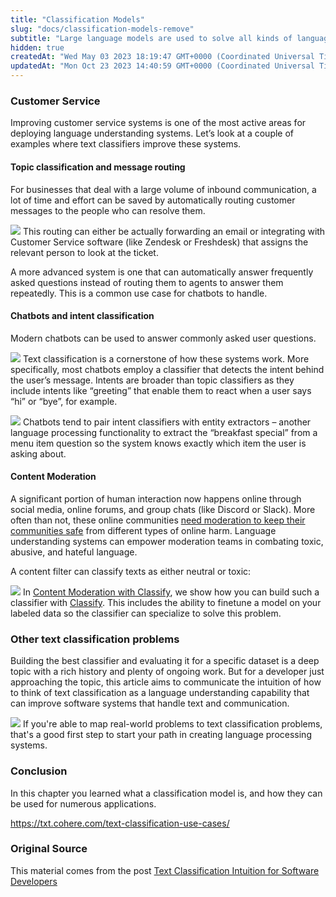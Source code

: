 ```yaml
---
title: "Classification Models"
slug: "docs/classification-models-remove"
subtitle: "Large language models are used to solve all kinds of language tasks. Text classification is one of the leading tasks these models are often deployed to solve. For developers new to classification, a text classifier can be thought of as a piece of software that looks at a piece of text and assigns it a class label.  ![](../../../assets/images/6f3379c-image.png)  With this knowledge, we can look around and think about how this capability can enhance the systems we build. Let's look at two examples: Customer service and content moderation."
hidden: true
createdAt: "Wed May 03 2023 18:19:47 GMT+0000 (Coordinated Universal Time)"
updatedAt: "Mon Oct 23 2023 14:40:59 GMT+0000 (Coordinated Universal Time)"
---
```

### Customer Service

Improving customer service systems is one of the most active areas for deploying language understanding systems. Let’s look at a couple of examples where text classifiers improve these systems.

#### Topic classification and message routing

For businesses that deal with a large volume of inbound communication, a lot of time and effort can be saved by automatically routing customer messages to the people who can resolve them.

![](../../../assets/images/aaccf8f-image.png)
This routing can either be actually forwarding an email or integrating with Customer Service software (like Zendesk or Freshdesk) that assigns the relevant person to look at the ticket.

A more advanced system is one that can automatically answer frequently asked questions instead of routing them to agents to answer them repeatedly. This is a common use case for chatbots to handle.

#### Chatbots and intent classification

Modern chatbots can be used to answer commonly asked user questions.

![](../../../assets/images/b854425-image.png)
Text classification is a cornerstone of how these systems work. More specifically, most chatbots employ a classifier that detects the intent behind the user’s message. Intents are broader than topic classifiers as they include intents like “greeting” that enable them to react when a user says “hi” or “bye”, for example.

![](../../../assets/images/cb2a64d-image.png)
Chatbots tend to pair intent classifiers with entity extractors – another language processing functionality to extract the “breakfast special” from a menu item question so the system knows exactly which item the user is asking about.

#### Content Moderation

A significant portion of human interaction now happens online through social media, online forums, and group chats (like Discord or Slack). More often than not, these online communities <a target="_blank" href="https://cohere.com/blog/cohere-for-content-moderation/">need moderation to keep their communities safe</a> from different types of online harm. Language understanding systems can empower moderation teams in combating toxic, abusive, and hateful language.

A content filter can classify texts as either neutral or toxic:

![](../../../assets/images/91296cb-image.png)
In <a target="_blank" href="https://docs.cohere.ai/classify-content-mod?ref=txt.cohere.com&amp;__hstc=14363112.fb39cf5aec47995e64cd26603e2e04d9.1682489949734.1683571482981.1683573460217.34&amp;__hssc=14363112.27.1683573460217&amp;__hsfp=3887566761">Content Moderation with Classify</a>, we show how you can build such a classifier with <a target="_blank" href="https://docs.cohere.ai/text-classification?ref=txt.cohere.com&amp;__hstc=14363112.fb39cf5aec47995e64cd26603e2e04d9.1682489949734.1683571482981.1683573460217.34&amp;__hssc=14363112.27.1683573460217&amp;__hsfp=3887566761">Classify</a>. This includes the ability to finetune a model on your labeled data so the classifier can specialize to solve this problem.

### Other text classification problems

Building the best classifier and evaluating it for a specific dataset is a deep topic with a rich history and plenty of ongoing work. But for a developer just approaching the topic, this article aims to communicate the intuition of how to think of text classification as a language understanding capability that can improve software systems that handle text and communication.

![](../../../assets/images/3b8e370-image.png)
If you're able to map real-world problems to text classification problems, that's a good first step to start your path in creating language processing systems.

### Conclusion

In this chapter you learned what a classification model is, and how they can be used for numerous applications.

<a target="_blank" href="https://cohere.com/blog/text-classification-use-cases/">https\://txt.cohere.com/text-classification-use-cases/</a>

### Original Source

This material comes from the post <a target="_blank" href="https://cohere.com/blog/text-classification-use-cases/">Text Classification Intuition for Software Developers</a>
